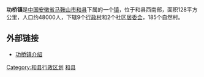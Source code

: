 '''功桥镇'''是[[中国|中国]][[安徽省|安徽省]][[马鞍山市|马鞍山市]][[和县|和县]]下属的一个[[镇|镇]]，位于和县西南部，面积128平方公里，人口约48000人，下辖9个[[行政村|行政村]]和2个社区[[居委会|居委会]]，185个自然村。

==外部链接==
*[https://web.archive.org/web/20100929100948/http://hx.gov.cn/main/about.php?ty=531 功桥镇介绍]

{{和县行政区划}}
[[Category:和县行政区划|Category:和县行政区划]]
[[Category:马鞍山建制镇|和县]]